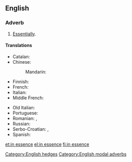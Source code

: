 ==English==

===Adverb===
{{en-adv|head=[[in]] [[essence]]|-}}

# [[essentially|Essentially]].

====Translations====
{{trans-top|essentially}}
* Catalan: {{t|ca|en essència}}
* Chinese:
*: Mandarin: {{t-needed|cmn}}
* Finnish: {{t-needed|fi}}
* French: {{t|fr|en essence}}
* Italian: {{t|it|in essenza}}
* Middle French: {{t|frm|en essence}}
{{trans-mid}}
* Old Italian: {{t|roa-opt|in essenza}}
* Portuguese: {{t|pt|em essência}}
* Romanian: {{t+|ro|esențial}}, {{t|ro|în esență}}
* Russian: {{t-needed|ru}}
* Serbo-Croatian: {{t|sh|u biti}}, {{t|sh|u suštini}}
* Spanish: {{t|es|en esencia}}
{{trans-bottom}}

[[Category:English hedges]]
[[Category:English modal adverbs]]

[[et:in essence]]
[[el:in essence]]
[[fi:in essence]]